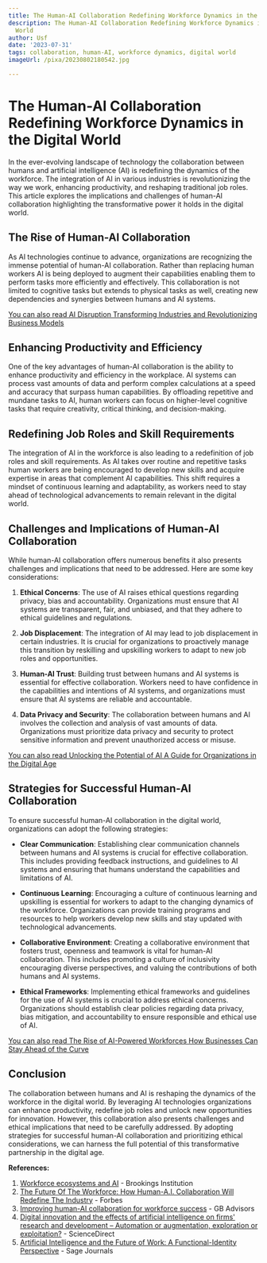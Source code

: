 ```yaml
---
title: The Human-AI Collaboration Redefining Workforce Dynamics in the Digital World
description: The Human-AI Collaboration Redefining Workforce Dynamics in the Digital
  World
author: Usf
date: '2023-07-31'
tags: collaboration, human-AI, workforce dynamics, digital world
imageUrl: /pixa/20230802180542.jpg

---
```

# The Human-AI Collaboration Redefining Workforce Dynamics in the Digital World

In  the ever-evolving landscape of  technology the collaboration  between humans  and artificial intelligence (AI) is  redefining the dynamics of the workforce. The integration of AI in various industries is revolutionizing the way we work, enhancing productivity, and reshaping traditional  job roles. This article explores the implications and challenges of human-AI collaboration highlighting  the transformative power it holds in the digital world.

## The Rise  of Human-AI Collaboration

As AI technologies continue to advance,  organizations are  recognizing the immense potential of human-AI collaboration. Rather than replacing human workers AI is being deployed  to augment their capabilities enabling them to  perform tasks more efficiently and effectively. This collaboration is not limited to  cognitive tasks but extends to  physical tasks as well, creating new dependencies and synergies between humans and AI systems.

[You can  also read AI Disruption Transforming Industries and Revolutionizing Business Models](AI%20Disruption%20Transforming%20Industries%20and%20Revolutionizing%20Business%20Models)


## Enhancing Productivity  and Efficiency

One of the key advantages of human-AI collaboration is the  ability to enhance productivity  and efficiency in the workplace. AI systems  can process vast amounts of data  and perform complex calculations at a speed and accuracy that surpass human capabilities. By offloading repetitive  and mundane tasks to AI, human workers  can  focus on higher-level cognitive tasks that require creativity, critical thinking, and decision-making.

## Redefining Job Roles and Skill Requirements

The integration of AI in the workforce is also leading to a redefinition of job roles and skill requirements. As AI takes over routine and repetitive tasks human workers are being  encouraged to develop new skills and acquire expertise in areas that complement AI capabilities. This  shift requires a mindset of continuous  learning and adaptability,  as workers  need to stay ahead of technological advancements to  remain relevant in the digital world.

## Challenges and Implications of Human-AI  Collaboration

While human-AI collaboration offers numerous benefits  it also presents challenges and implications that need to be addressed. Here are some key considerations:

1. **Ethical Concerns**: The use of AI raises ethical  questions regarding privacy, bias and accountability. Organizations  must  ensure that AI systems are transparent, fair, and unbiased, and that they adhere to ethical guidelines and regulations.

2.  **Job Displacement**: The integration of AI may lead to job displacement in certain industries. It is crucial for organizations to proactively manage this transition  by  reskilling and upskilling workers to adapt to new job roles and opportunities.

3. **Human-AI Trust**: Building trust between humans  and AI systems is essential for effective collaboration. Workers need to have confidence in the capabilities and intentions of AI systems, and organizations must ensure that AI systems  are reliable  and accountable.

4. **Data Privacy and Security**: The collaboration between humans and AI involves the collection and analysis of vast amounts of data. Organizations must prioritize data privacy and security to protect sensitive information and prevent unauthorized access or misuse.

[You can also read Unlocking the Potential of AI A Guide  for Organizations in the Digital Age](Unlocking%20the%20Potential%20of%20AI%20A%20Guide%20for%20Organizations%20in%20the%20Digital%20Age)


## Strategies for Successful Human-AI Collaboration

To ensure  successful human-AI collaboration in the  digital world, organizations can adopt the following strategies:

- **Clear Communication**:  Establishing clear communication channels between humans and AI systems is crucial for effective collaboration. This includes  providing feedback instructions, and guidelines to AI systems and ensuring that humans understand the  capabilities and limitations of AI.

- **Continuous Learning**: Encouraging a  culture of continuous learning  and upskilling  is essential for workers to adapt to the changing dynamics of the  workforce. Organizations can  provide training programs and resources to help workers develop new skills and stay updated with technological advancements.

- **Collaborative Environment**:  Creating a  collaborative environment that fosters trust, openness and teamwork is vital  for human-AI  collaboration. This includes promoting a culture of inclusivity encouraging diverse perspectives, and  valuing the contributions of  both humans and AI systems.

- **Ethical Frameworks**: Implementing ethical frameworks  and guidelines for the use of AI systems is crucial to address ethical concerns. Organizations should establish  clear policies regarding data privacy, bias  mitigation, and accountability to ensure responsible and  ethical use  of  AI.

[You can  also read The Rise of AI-Powered Workforces How Businesses Can Stay Ahead of the Curve](The%20Rise%20of%20AI-Powered%20Workforces%20How%20Businesses%20Can%20Stay%20Ahead%20of%20the%20Curve)


## Conclusion

The collaboration between humans and AI is reshaping the dynamics of  the workforce in the digital world. By leveraging AI technologies  organizations can  enhance productivity,  redefine job roles and unlock new opportunities  for innovation.  However, this collaboration also  presents challenges and ethical implications that need  to be carefully  addressed. By adopting strategies for successful human-AI collaboration  and prioritizing ethical considerations, we can harness the  full potential of this transformative partnership in  the digital age.

**References:**

1. [Workforce ecosystems and AI](https://www.brookings.edu/articles/workforce-ecosystems-and-ai/) - Brookings Institution
2. [The Future Of The Workforce: How Human-A.I. Collaboration Will  Redefine  The Industry](https://www.forbes.com/sites/forbestechcouncil/2023/05/04/the-future-of-the-workforce-how-human-ai-collaboration-will-redefine-the-industry/?sh=24a4f8967983) - Forbes
3. [Improving human-AI collaboration for workforce success](https://www.gb-advisors.com/improving-human-ai-collaboration-for-workforce-success/) - GB Advisors
4. [Digital  innovation and the effects of artificial  intelligence on firms' research and development – Automation or augmentation, exploration or exploitation?](https://www.sciencedirect.com/science/article/pii/S0040162522001688) - ScienceDirect
5. [Artificial Intelligence and the Future of Work: A Functional-Identity Perspective](https://journals.sagepub.com/doi/full/10.1177/09637214221091823) - Sage Journals